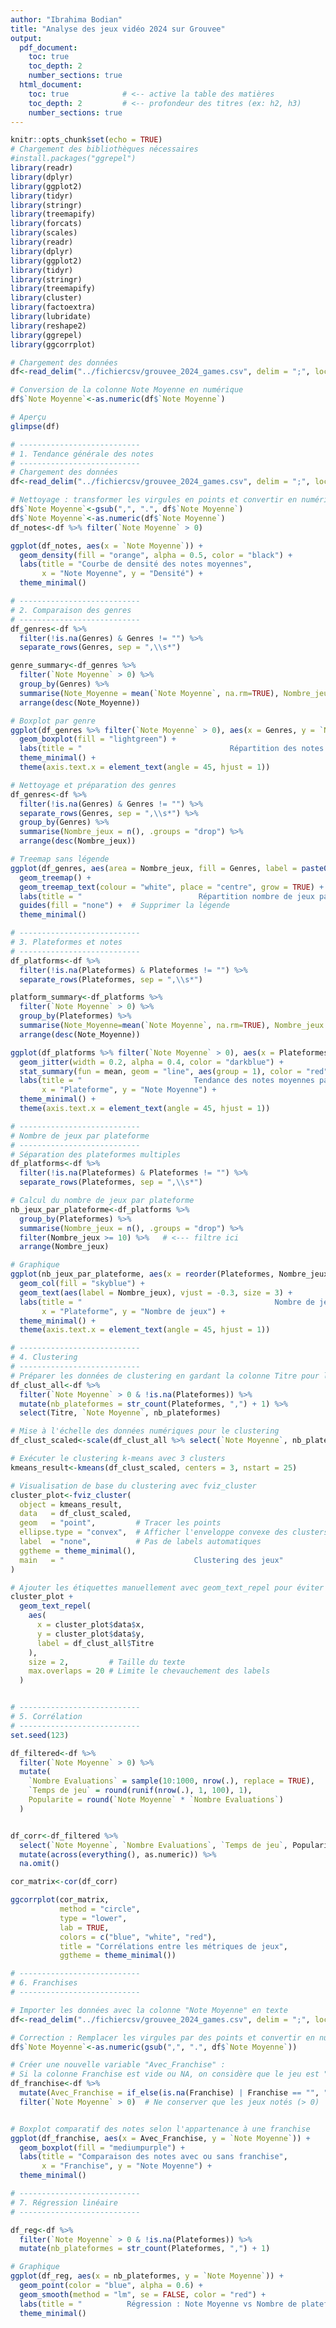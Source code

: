```yaml
---
author: "Ibrahima Bodian"
title: "Analyse des jeux vidéo 2024 sur Grouvee"
output:
  pdf_document:
    toc: true
    toc_depth: 2
    number_sections: true
  html_document:
    toc: true            # <-- active la table des matières
    toc_depth: 2         # <-- profondeur des titres (ex: h2, h3)
    number_sections: true
---
```



```r
knitr::opts_chunk$set(echo = TRUE)
# Chargement des bibliothèques nécessaires
#install.packages("ggrepel")
library(readr)
library(dplyr)
library(ggplot2)
library(tidyr)
library(stringr)
library(treemapify)
library(forcats)
library(scales)
library(readr)
library(dplyr)
library(ggplot2)
library(tidyr)
library(stringr)
library(treemapify)
library(cluster)
library(factoextra)
library(lubridate)
library(reshape2)
library(ggrepel)
library(ggcorrplot)
```


```r
# Chargement des données
df<-read_delim("../fichiercsv/grouvee_2024_games.csv", delim = ";", locale = locale(encoding="Latin1"), show_col_types = FALSE)

# Conversion de la colonne Note Moyenne en numérique
df$`Note Moyenne`<-as.numeric(df$`Note Moyenne`)

# Aperçu
glimpse(df)

```


```r
# ---------------------------
# 1. Tendance générale des notes
# ---------------------------
# Chargement des données
df<-read_delim("../fichiercsv/grouvee_2024_games.csv", delim = ";", locale=locale(encoding = "Latin1"), col_types = cols(`Note Moyenne` = col_character()))

# Nettoyage : transformer les virgules en points et convertir en numérique
df$`Note Moyenne`<-gsub(",", ".", df$`Note Moyenne`)
df$`Note Moyenne`<-as.numeric(df$`Note Moyenne`)
df_notes<-df %>% filter(`Note Moyenne` > 0)

ggplot(df_notes, aes(x = `Note Moyenne`)) +
  geom_density(fill = "orange", alpha = 0.5, color = "black") +
  labs(title = "Courbe de densité des notes moyennes",
       x = "Note Moyenne", y = "Densité") +
  theme_minimal()
```


```r
# ---------------------------
# 2. Comparaison des genres
# ---------------------------
df_genres<-df %>%
  filter(!is.na(Genres) & Genres != "") %>%
  separate_rows(Genres, sep = ",\\s*")

genre_summary<-df_genres %>%
  filter(`Note Moyenne` > 0) %>%
  group_by(Genres) %>%
  summarise(Note_Moyenne = mean(`Note Moyenne`, na.rm=TRUE), Nombre_jeux = n(), .groups = "drop") %>%
  arrange(desc(Note_Moyenne))

# Boxplot par genre
ggplot(df_genres %>% filter(`Note Moyenne` > 0), aes(x = Genres, y = `Note Moyenne`)) +
  geom_boxplot(fill = "lightgreen") +
  labs(title = "                                 Répartition des notes par genre", x = "Genre", y = "Note Moyenne") +
  theme_minimal() +
  theme(axis.text.x = element_text(angle = 45, hjust = 1))
```

```r
# Nettoyage et préparation des genres
df_genres<-df %>%
  filter(!is.na(Genres) & Genres != "") %>%
  separate_rows(Genres, sep = ",\\s*") %>%
  group_by(Genres) %>%
  summarise(Nombre_jeux = n(), .groups = "drop") %>%
  arrange(desc(Nombre_jeux))

# Treemap sans légende
ggplot(df_genres, aes(area = Nombre_jeux, fill = Genres, label = paste0(Genres, "\n", Nombre_jeux))) +
  geom_treemap() +
  geom_treemap_text(colour = "white", place = "centre", grow = TRUE) +
  labs(title = "                          Répartition nombre de jeux par genre (Treemap)") +
  guides(fill = "none") +  # Supprimer la légende
  theme_minimal()
```


```r
# ---------------------------
# 3. Plateformes et notes
# ---------------------------
df_platforms<-df %>%
  filter(!is.na(Plateformes) & Plateformes != "") %>%
  separate_rows(Plateformes, sep = ",\\s*")

platform_summary<-df_platforms %>%
  filter(`Note Moyenne` > 0) %>%
  group_by(Plateformes) %>%
  summarise(Note_Moyenne=mean(`Note Moyenne`, na.rm=TRUE), Nombre_jeux = n(), .groups = "drop") %>%
  arrange(desc(Note_Moyenne))

ggplot(df_platforms %>% filter(`Note Moyenne` > 0), aes(x = Plateformes, y = `Note Moyenne`)) +
  geom_jitter(width = 0.2, alpha = 0.4, color = "darkblue") +
  stat_summary(fun = mean, geom = "line", aes(group = 1), color = "red", linewidth = 1) +
  labs(title = "                         Tendance des notes moyennes par plateforme",
       x = "Plateforme", y = "Note Moyenne") +
  theme_minimal() +
  theme(axis.text.x = element_text(angle = 45, hjust = 1))

```



```r
# ---------------------------
# Nombre de jeux par plateforme
# ---------------------------
# Séparation des plateformes multiples
df_platforms<-df %>%
  filter(!is.na(Plateformes) & Plateformes != "") %>%
  separate_rows(Plateformes, sep = ",\\s*")

# Calcul du nombre de jeux par plateforme
nb_jeux_par_plateforme<-df_platforms %>%
  group_by(Plateformes) %>%
  summarise(Nombre_jeux = n(), .groups = "drop") %>%
  filter(Nombre_jeux >= 10) %>%   # <--- filtre ici
  arrange(Nombre_jeux)

# Graphique
ggplot(nb_jeux_par_plateforme, aes(x = reorder(Plateformes, Nombre_jeux), y = Nombre_jeux)) +
  geom_col(fill = "skyblue") +
  geom_text(aes(label = Nombre_jeux), vjust = -0.3, size = 3) +
  labs(title = "                                           Nombre de jeux par plateforme",
       x = "Plateforme", y = "Nombre de jeux") +
  theme_minimal() +
  theme(axis.text.x = element_text(angle = 45, hjust = 1))
```

```r
# ---------------------------
# 4. Clustering
# ---------------------------
# Préparer les données de clustering en gardant la colonne Titre pour les étiquettes
df_clust_all<-df %>%
  filter(`Note Moyenne` > 0 & !is.na(Plateformes)) %>%
  mutate(nb_plateformes = str_count(Plateformes, ",") + 1) %>%
  select(Titre, `Note Moyenne`, nb_plateformes)

# Mise à l'échelle des données numériques pour le clustering
df_clust_scaled<-scale(df_clust_all %>% select(`Note Moyenne`, nb_plateformes))

# Exécuter le clustering k-means avec 3 clusters
kmeans_result<-kmeans(df_clust_scaled, centers = 3, nstart = 25)

# Visualisation de base du clustering avec fviz_cluster
cluster_plot<-fviz_cluster(
  object = kmeans_result,
  data   = df_clust_scaled,
  geom   = "point",         # Tracer les points
  ellipse.type = "convex",  # Afficher l'enveloppe convexe des clusters
  label  = "none",          # Pas de labels automatiques
  ggtheme = theme_minimal(),
  main   = "                             Clustering des jeux"
)

# Ajouter les étiquettes manuellement avec geom_text_repel pour éviter le chevauchement
cluster_plot + 
  geom_text_repel(
    aes(
      x = cluster_plot$data$x,
      y = cluster_plot$data$y,
      label = df_clust_all$Titre
    ),
    size = 2,         # Taille du texte
    max.overlaps = 20 # Limite le chevauchement des labels
  )



```


```r
# ---------------------------
# 5. Corrélation
# ---------------------------
set.seed(123)

df_filtered<-df %>%
  filter(`Note Moyenne` > 0) %>%
  mutate(
    `Nombre Evaluations` = sample(10:1000, nrow(.), replace = TRUE),
    `Temps de jeu` = round(runif(nrow(.), 1, 100), 1),
    Popularite = round(`Note Moyenne` * `Nombre Evaluations`)
  )


df_corr<-df_filtered %>%
  select(`Note Moyenne`, `Nombre Evaluations`, `Temps de jeu`, Popularite) %>%
  mutate(across(everything(), as.numeric)) %>%
  na.omit()

cor_matrix<-cor(df_corr)

ggcorrplot(cor_matrix,
           method = "circle",
           type = "lower",
           lab = TRUE,
           colors = c("blue", "white", "red"),
           title = "Corrélations entre les métriques de jeux",
           ggtheme = theme_minimal())
```



```r
# ---------------------------
# 6. Franchises
# ---------------------------

# Importer les données avec la colonne "Note Moyenne" en texte
df<-read_delim("../fichiercsv/grouvee_2024_games.csv", delim = ";", locale = locale(encoding = "Latin1"), col_types = cols(`Note Moyenne` = col_character()), show_col_types = FALSE)

# Correction : Remplacer les virgules par des points et convertir en numérique
df$`Note Moyenne`<-as.numeric(gsub(",", ".", df$`Note Moyenne`))

# Créer une nouvelle variable "Avec_Franchise" :
# Si la colonne Franchise est vide ou NA, on considère que le jeu est "Sans Franchise", sinon "Avec Franchise"
df_franchise<-df %>%
  mutate(Avec_Franchise = if_else(is.na(Franchise) | Franchise == "", "Sans Franchise", "Avec Franchise")) %>%
  filter(`Note Moyenne` > 0)  # Ne conserver que les jeux notés (> 0)


# Boxplot comparatif des notes selon l'appartenance à une franchise
ggplot(df_franchise, aes(x = Avec_Franchise, y = `Note Moyenne`)) +
  geom_boxplot(fill = "mediumpurple") +
  labs(title = "Comparaison des notes avec ou sans franchise",
       x = "Franchise", y = "Note Moyenne") +
  theme_minimal()

```

```r
# ---------------------------
# 7. Régression linéaire
# ---------------------------

df_reg<-df %>%
  filter(`Note Moyenne` > 0 & !is.na(Plateformes)) %>%
  mutate(nb_plateformes = str_count(Plateformes, ",") + 1)

# Graphique
ggplot(df_reg, aes(x = nb_plateformes, y = `Note Moyenne`)) +
  geom_point(color = "blue", alpha = 0.6) +
  geom_smooth(method = "lm", se = FALSE, color = "red") +
  labs(title = "          Régression : Note Moyenne vs Nombre de plateformes") +
  theme_minimal()
```